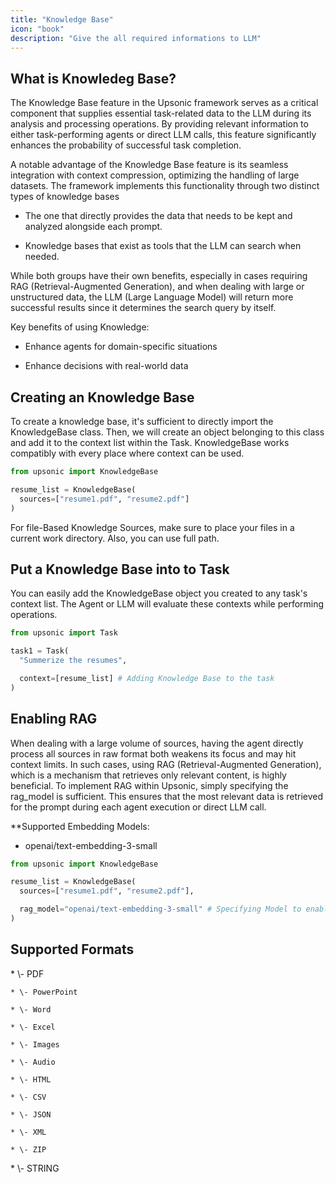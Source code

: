 ```yaml
---
title: "Knowledge Base"
icon: "book"
description: "Give the all required informations to LLM"
---
```


## What is Knowledeg Base?

The Knowledge Base feature in the Upsonic framework serves as a critical component that supplies essential task-related data to the LLM during its analysis and processing operations. By providing relevant information to either task-performing agents or direct LLM calls, this feature significantly enhances the probability of successful task completion.

A notable advantage of the Knowledge Base feature is its seamless integration with context compression, optimizing the handling of large datasets. The framework implements this functionality through two distinct types of knowledge bases 

* The one that directly provides the data that needs to be kept and analyzed alongside each prompt.

* Knowledge bases that exist as tools that the LLM can search when needed.

While both groups have their own benefits, especially in cases requiring RAG (Retrieval-Augmented Generation), and when dealing with large or unstructured data, the LLM (Large Language Model) will return more successful results since it determines the search query by itself.

<Info>
  Key benefits of using Knowledge:

  * Enhance agents for domain-specific situations

  * Enhance decisions with real-world data
</Info>

## Creating an Knowledge Base

To create a knowledge base, it's sufficient to directly import the KnowledgeBase class. Then, we will create an object belonging to this class and add it to the context list within the Task. KnowledgeBase works compatibly with every place where context can be used.

```python
from upsonic import KnowledgeBase

resume_list = KnowledgeBase(
  sources=["resume1.pdf", "resume2.pdf"]
)
```

<Tip>
  For file-Based Knowledge Sources, make sure to place your files in a current work directory. Also, you can use full path.
</Tip>

## Put a Knowledge Base  into to Task

You can easily add the KnowledgeBase object you created to any task's context list. The Agent or LLM will evaluate these contexts while performing operations.

```python
from upsonic import Task

task1 = Task(
  "Summerize the resumes",

  context=[resume_list] # Adding Knowledge Base to the task
)

```

## Enabling RAG

When dealing with a large volume of sources, having the agent directly process all sources in raw format both weakens its focus and may hit context limits. In such cases, using RAG (Retrieval-Augmented Generation), which is a mechanism that retrieves only relevant content, is highly beneficial. To implement RAG within Upsonic, simply specifying the rag_model is sufficient. This ensures that the most relevant data is retrieved for the prompt during each agent execution or direct LLM call.

**Supported Embedding Models:
- openai/text-embedding-3-small


```python
from upsonic import KnowledgeBase

resume_list = KnowledgeBase(
  sources=["resume1.pdf", "resume2.pdf"],

  rag_model="openai/text-embedding-3-small" # Specifying Model to enable rag
)
```



## Supported Formats

<CardGroup cols={2}>
  <Card title="Supported Files" icon="files">
    * \- PDF

    * \- PowerPoint

    * \- Word

    * \- Excel

    * \- Images

    * \- Audio

    * \- HTML

    * \- CSV

    * \- JSON

    * \- XML

    * \- ZIP
  </Card>

  <Card title="Supported Variables" icon="code">
    * \- STRING
  </Card>
</CardGroup>

##